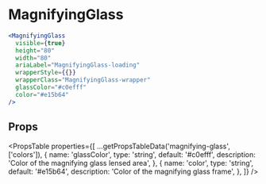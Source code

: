 ---
---


# MagnifyingGlass

```jsx live
<MagnifyingGlass
  visible={true}
  height="80"
  width="80"
  ariaLabel="MagnifyingGlass-loading"
  wrapperStyle={{}}
  wrapperClass="MagnifyingGlass-wrapper"
  glassColor="#c0efff"
  color="#e15b64"
/>
```

## Props

<PropsTable
  properties={[
    ...getPropsTableData('magnifying-glass', ['colors']),
    {
      name: 'glassColor',
      type: 'string',
      default: '#c0efff',
      description: 'Color of the magnifying glass lensed area',
    },
    {
      name: 'color',
      type: 'string',
      default: '#e15b64',
      description: 'Color of the magnifying glass frame',
    },
  ]}
/>
